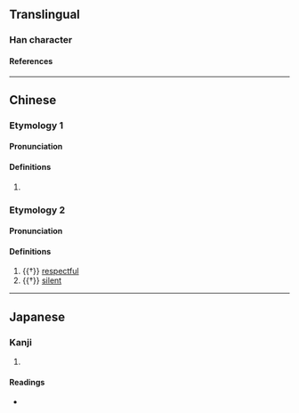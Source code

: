 {{character info/new}}
==Translingual==

===Han character===
{{Han char|rn=61|rad=心|as=07|sn=11|four=71331|canj=SKP|ids=⿱医心}}

====References====
{{Han ref|kx=0387.250|dkj=10666|dj=0720.070|hdz=42300.030|uh=6098}}

----

==Chinese==
{{zh-forms}}

===Etymology 1===

====Pronunciation====
{{zh-pron
|m=yī
|c=ji1
|md=ĭ
|mda=Cdo-fzho, 伊.ogg
|cat=
}}

====Definitions====
{{zh-hanzi}}

# {{rfdef|zh}} <!-- 審也 -->

===Etymology 2===

====Pronunciation====
{{zh-pron
|m=yì
|cat=a
}}

====Definitions====
{{zh-hanzi}}

# {{†}} [[respectful]]
# {{†}} [[silent]]

----

==Japanese==

===Kanji===
{{ja-kanji|grade=|rs=心07}}

# {{defn|lang=ja|sort=心07}}

====Readings====
* {{ja-readings|on=[[い]] (i), [[えい]] (ei)|kun=[[つまびらか]] (tsumabiraka), [[うやうやしい]] (uyauyashii)}}